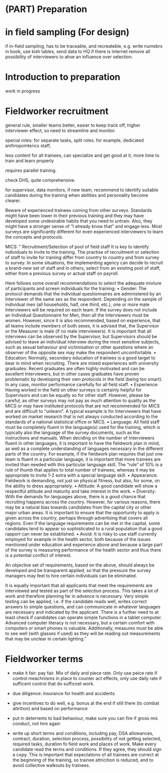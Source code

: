 # (PART) Preparation {-}

# in field sampling (For design)

if in-field sampling, has to be traceable, and recreateble, e.g. write numebrs in book, use kish tables, send data to HQ if there is internet remove all possibility of interviewers to ahve an influence over selection. 



# Introduction to preparation {-}

work in progress

# Fieldworker recruitment

general rule, smaller teams better, easier to keep track off, higher interviewer effect, so need to streamline and monitor. 


special roles:
for separate tasks, split roles. for example, dedicated anthropomterics staff, 

less content for all trainees, can specialize and get good at it, more time to train and learn properly

requires parallel training. 





check DHS, quite comprehensive.

for supervisor, data monitors, if new team, recommend to identify suitable candidates during the training when abilities and personality become clearer. 

Beware of experienced trainees coming from other surveys. Standards might have been lower in their previous training and they may have developed some undesirable habits that you need to untrain. Also, they might have a stronger sense of “I already know that” and engage less. Most surveys are significantly different for even experienced interviewers to learn the concepts and protocols.


MICS: "
Recruitment/Selection of pool of field staff
It is key to identify individuals to invite to the training. The practise of recruitment or selection of staff to invite for training differ from country to country and from survey to survey. In some situations, the implementing agency can decide to recruit a brand-new set of staff and in others, select from an existing pool of staff, either from a previous survey or actual staff on payroll. 

Here follows some overall recommendations to select the adequate mixture of participants and screen individuals for the training:
•	Gender: The protocol demands that the individual questionnaires are administered by an Interviewer of the same sex as the respondent. Depending on the sample of individual men (all households, half, one third, etc.), one or more male Interviewers will be required on each team. If the survey does not include an Individual Questionnaire for Men, then all the Interviewers must be women. However, since it is also recommended, based on experience, that all teams include members of both sexes, it is advised that, the Supervisor or the Measurer is male (if no male interviewers). It is important that all interviews can be observed by the Supervisor, but Supervisors should be advised to leave an individual interview during the most sensitive subjects, such as sexual behaviour and victimisation or other questions where an observer of the opposite sex may make the respondent uncomfortable.
•	Education: Normally, secondary education of trainees is a good target to bear in mind when recruiting. There are mixed experiences with university graduates: Recent graduates are often highly motivated and can be excellent Interviewers, but in other cases graduates have proven problematic by developing their own protocols in the field (being too smart). In any case, monitor performance carefully for all field staff.
•	Experience: Having worked in the field on other surveys is certainly helpful for Supervisors and can be equally so for other staff. However, please be careful, as other surveys may not pay as much attention to quality as the MICS or may have instituted protocols that are not recommended for MICS and are difficult to “unlearn”. A typical example is for Interviewers that have worked on market research that is not always conducted according to the standards of a national statistical office or MICS.
•	Language: All field staff must be completely fluent in the language(s) used for the training, which is typically also the language of the survey documents, such as the instructions and manuals. When deciding on the number of Interviewers fluent in other languages, it is important to have the fieldwork plan in mind, as well as a complete understanding of languages necessary in the different parts of the country. For example, if the fieldwork plan requires that just one team is fluent in a particular language, it is important that more trainees are invited than needed with this particular language skill. The “rule” of 10% is a rule of thumb that applies to total number of trainees, whereas it may be appropriate to invite 1-2 extra with a special language skill.
•	Appearance: Fieldwork is demanding, not just on physical fitness, but also, for some, on the ability to dress appropriately. 
•	Attitude: A good candidate will show a respectful attitude and maturity and take interest in the work.
•	Diversity: With the demands for languages above, there is a good chance that recruiting happens across the country. However, for various reasons, there may be a natural bias towards candidates from the capital city or other major urban areas. It is important to ensure that the opportunity to apply is given across the country, perhaps through advertising that covers all regions. Even if the language requirements can be met in the capital, some candidates tend to appear so sophisticated to a rural population that a good rapport can never be established.
•	Avoid: It is risky to use staff currently employed for example in the health sector, both because of the issues mentioned under education and experience above and because a large part of the survey is measuring performance of the health sector and thus there is a potential conflict of interest. 

An objective set of requirements, based on the above, should always be developed and be transparent applied, so that the pressure the survey managers may feel to hire certain individuals can be eliminated.

It is equally important that all applicants that meet the requirements are interviewed and tested as part of the selection process. This takes a lot of work and therefore planning far in advance is necessary. Very simple testing can be applied, i.e. if the candidate reads well, writes correct answers to simple questions, and can communicate in whatever languages are necessary and indicated by the applicant. There is a further need to at least check if candidates can operate simple functions in a tablet computer. Advanced computer literacy is not necessary, but a certain comfort with computers or smart phones is valuable. Additionally, measures must be able to see well (with glasses if used) as they will be reading out measurements that may be unclear in certain lighting."

# Fieldworker terms

- make it fair: pay fair. Mix of daily and piece rate. Only use peice rate if control meachnisms in place to counter act effects, only use daily rate if sufficent control that do sufficnet work. 
- due diligence: insurance for health and accidents

- give incentives to do well, e.g. bonus at the end if still there (to combat attrition) and based on performance 
- put in deterrents to bad behaviour, make sure you can fire if gross mis conduct, not hire again 

- write up short terms  and conditions, including pay, DSA allowances,  contract, duration, selection process, possibility of not getting selected, required tasks, duration fo field work and places of work. Make every candidate read the terms and conditions. If they agree, they should sign a copy. This is important that expectations of all trainees are correct at the beginning of the training, so trainee attricition is reduced, and to avoid collective walkouts by trainees. 
